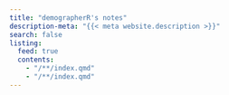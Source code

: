 ```yaml
---
title: "demographerR's notes"
description-meta: "{{< meta website.description >}}"
search: false
listing:
  feed: true
  contents:
    - "/**/index.qmd"
    - "/**/index.qmd"
---
```

